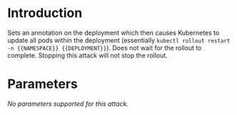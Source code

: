# Introduction

Sets an annotation on the deployment which then causes Kubernetes to update all pods within the deployment (essentially `kubectl rollout restart -n {{NAMESPACE}} {{DEPLOYMENT}}`). Does not wait for the rollout to complete. Stopping this attack will not stop the rollout.

# Parameters

_No parameters supported for this attack._
